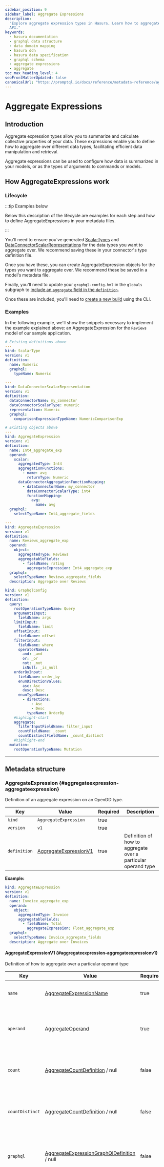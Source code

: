 ```yaml
---
sidebar_position: 9
sidebar_label: Aggregate Expressions
description:
  "Explore aggregate expression types in Hasura. Learn how to aggregate different data types and expose them in your
  API."
keywords:
  - hasura documentation
  - graphql data structure
  - data domain mapping
  - hasura ddn
  - hasura data specification
  - graphql schema
  - aggregate expressions
  - aggregate
toc_max_heading_level: 4
seoFrontMatterUpdated: false
canonicalUrl: "https://promptql.io/docs/reference/metadata-reference/aggregate-expressions/"
---
```


# Aggregate Expressions

## Introduction

Aggregate expression types allow you to summarize and calculate collective properties of your data. These expressions
enable you to define how to aggregate over different data types, facilitating efficient data manipulation and retrieval.

Aggregate expressions can be used to configure how data is summarized in your models, or as the types of arguments to
commands or models.

## How AggregateExpressions work

### Lifecycle

:::tip Examples below

Below this description of the lifecycle are examples for each step and how to define AggregateExpressions in your
metadata files.

:::

You'll need to ensure you've generated [ScalarTypes](/reference/metadata-reference/types.mdx#scalartype-scalartype) and
[DataConnectorScalarRepresentations](/reference/metadata-reference/data-connector-links.mdx#dataconnectorscalarrepresentation-dataconnectorscalarrepresentation)
for the data types you want to aggregate over. We recommend saving these in your connector's type definition file.

Once you have these, you can create AggregateExpression objects for the types you want to aggregate over. We recommend
these be saved in a model's metadata file.

Finally, you'll need to update your `graphql-config.hml` in the `globals` subgraph to
[include an `aggregate` field in the `definition`](/reference/metadata-reference/graphql-config.mdx#graphqlconfig-aggregategraphqlconfig).

Once these are included, you'll need to [create a new build](/reference/cli/commands/ddn_supergraph_build_local.mdx)
using the CLI.

### Examples

In the following example, we'll show the snippets necessary to implement the example explained above: an
AggregateExpression for the `Reviews` model of our sample application.

```yaml title="metadata/my_connector-types.hml"
# Existing definitions above
---
kind: ScalarType
version: v1
definition:
  name: Numeric
  graphql:
    typeName: Numeric

---
kind: DataConnectorScalarRepresentation
version: v1
definition:
  dataConnectorName: my_connector
  dataConnectorScalarType: numeric
  representation: Numeric
  graphql:
    comparisonExpressionTypeName: NumericComparisonExp
```

```yaml title="metadata/Reviews.hml"
# Existing objects above
---
kind: AggregateExpression
version: v1
definition:
  name: Int4_aggregate_exp
  operand:
    scalar:
      aggregatedType: Int4
      aggregationFunctions:
        - name: avg
          returnType: Numeric
      dataConnectorAggregationFunctionMapping:
        - dataConnectorName: my_connector
          dataConnectorScalarType: int4
          functionMapping:
            avg:
              name: avg
  graphql:
    selectTypeName: Int4_aggregate_fields

---
kind: AggregateExpression
version: v1
definition:
  name: Reviews_aggregate_exp
  operand:
    object:
      aggregatedType: Reviews
      aggregatableFields:
        - fieldName: rating
          aggregateExpression: Int4_aggregate_exp
  graphql:
    selectTypeName: Reviews_aggregate_fields
  description: Aggregate over Reviews
```

```yaml title="globals/graphql-config.hml"
kind: GraphqlConfig
version: v1
definition:
  query:
    rootOperationTypeName: Query
    argumentsInput:
      fieldName: args
    limitInput:
      fieldName: limit
    offsetInput:
      fieldName: offset
    filterInput:
      fieldName: where
      operatorNames:
        and: _and
        or: _or
        not: _not
        isNull: _is_null
    orderByInput:
      fieldName: order_by
      enumDirectionValues:
        asc: Asc
        desc: Desc
      enumTypeNames:
        - directions:
            - Asc
            - Desc
          typeName: OrderBy
    #highlight-start
    aggregate:
      filterInputFieldName: filter_input
      countFieldName: _count
      countDistinctFieldName: _count_distinct
    #highlight-end
  mutation:
    rootOperationTypeName: Mutation
```

---

## Metadata structure


### AggregateExpression {#aggregateexpression-aggregateexpression}

Definition of an aggregate expression on an OpenDD type.

| Key | Value | Required | Description |
|-----|-----|-----|-----|
| `kind` | `AggregateExpression` | true |  |
| `version` | `v1` | true |  |
| `definition` | [AggregateExpressionV1](#aggregateexpression-aggregateexpressionv1) | true | Definition of how to aggregate over a particular operand type |

 **Example:**

```yaml
kind: AggregateExpression
version: v1
definition:
  name: Invoice_aggregate_exp
  operand:
    object:
      aggregatedType: Invoice
      aggregatableFields:
        - fieldName: Total
          aggregateExpression: Float_aggregate_exp
  graphql:
    selectTypeName: Invoice_aggregate_fields
  description: Aggregate over Invoices
```


#### AggregateExpressionV1 {#aggregateexpression-aggregateexpressionv1}

Definition of how to aggregate over a particular operand type

| Key | Value | Required | Description |
|-----|-----|-----|-----|
| `name` | [AggregateExpressionName](#aggregateexpression-aggregateexpressionname) | true | The name of the aggregate expression. |
| `operand` | [AggregateOperand](#aggregateexpression-aggregateoperand) | true | The type this aggregation expression aggregates over, and its associated configuration |
| `count` | [AggregateCountDefinition](#aggregateexpression-aggregatecountdefinition) / null | false | Configuration for the count aggregate function used over the operand |
| `countDistinct` | [AggregateCountDefinition](#aggregateexpression-aggregatecountdefinition) / null | false | Configuration for the count distinct aggregate function used over the operand |
| `graphql` | [AggregateExpressionGraphQlDefinition](#aggregateexpression-aggregateexpressiongraphqldefinition) / null | false | Configuration for how this command should appear in the GraphQL schema. |
| `description` | string / null | false | The description of the aggregate expression. Gets added to the description of the command's root field in the GraphQL schema. |



#### AggregateExpressionGraphQlDefinition {#aggregateexpression-aggregateexpressiongraphqldefinition}

The definition of how an aggregate expression should appear in the GraphQL API.

| Key | Value | Required | Description |
|-----|-----|-----|-----|
| `selectTypeName` | [GraphQlTypeName](#aggregateexpression-graphqltypename) | true | The type name to use for the aggregate selection type |
| `deprecated` | [Deprecated](#aggregateexpression-deprecated) / null | false | Whether this command root field is deprecated. If set, this will be added to the graphql schema as a deprecated field. |

 **Example:**

```yaml
selectTypeName: Invoice_aggregate_fields
```


#### Deprecated {#aggregateexpression-deprecated}

OpenDd configuration to indicate whether an object type field, relationship, model root field or command root field is deprecated.

| Key | Value | Required | Description |
|-----|-----|-----|-----|
| `reason` | string / null | false | The reason for deprecation. |



#### GraphQlTypeName {#aggregateexpression-graphqltypename}

The name of a GraphQL type.


**Value:** string


#### AggregateCountDefinition {#aggregateexpression-aggregatecountdefinition}

Definition of a count aggregation function

| Key | Value | Required | Description |
|-----|-----|-----|-----|
| `enable` | boolean | true | Whether or not the aggregate function is available for use or not |
| `description` | string / null | false | A description of the aggregation function. Gets added to the description of the field in the GraphQL schema. |
| `returnType` | [TypeName](#aggregateexpression-typename) / null | false | The scalar type that the count aggregation function returns. Must be an integer type. If omitted, Int is used as the default. |



#### AggregateOperand {#aggregateexpression-aggregateoperand}

Definition of an aggregate expression's operand


**Must have exactly one of the following fields:**

| Key | Value | Required | Description |
|-----|-----|-----|-----|
| `object` | [ObjectAggregateOperand](#aggregateexpression-objectaggregateoperand) | false | Definition of an aggregate over an object-typed operand |
| `scalar` | [ScalarAggregateOperand](#aggregateexpression-scalaraggregateoperand) | false | Definition of an aggregate over a scalar-typed operand |



#### ScalarAggregateOperand {#aggregateexpression-scalaraggregateoperand}

Definition of an aggregate over a scalar-typed operand

| Key | Value | Required | Description |
|-----|-----|-----|-----|
| `aggregatedType` | [TypeName](#aggregateexpression-typename) | true | The name of the scalar type the aggregate expression is aggregating |
| `aggregationFunctions` | [[AggregationFunctionDefinition](#aggregateexpression-aggregationfunctiondefinition)] | true | The aggregation functions that operate over the scalar type |
| `dataConnectorAggregationFunctionMapping` | [[DataConnectorAggregationFunctionMapping](#aggregateexpression-dataconnectoraggregationfunctionmapping)] | true | Mapping of aggregation functions to corresponding aggregation functions in various data connectors |



#### DataConnectorAggregationFunctionMapping {#aggregateexpression-dataconnectoraggregationfunctionmapping}

Definition of how to map an aggregate expression's aggregation functions to data connector aggregation functions.

| Key | Value | Required | Description |
|-----|-----|-----|-----|
| `dataConnectorName` | [DataConnectorName](#aggregateexpression-dataconnectorname) | true | The data connector being mapped to |
| `dataConnectorScalarType` | [DataConnectorScalarType](#aggregateexpression-dataconnectorscalartype) | true | The matching scalar type in the data connector for the operand scalar type |
| `functionMapping` | [AggregationFunctionMappings](#aggregateexpression-aggregationfunctionmappings) | true | Mapping from Open DD aggregation function to data connector aggregation function |



#### AggregationFunctionMappings {#aggregateexpression-aggregationfunctionmappings}

Mapping of aggregation functions to their matching aggregation functions in the data connector.

| Key | Value | Required | Description |
|-----|-----|-----|-----|
| `<customKey>` | [AggregateFunctionMapping](#aggregateexpression-aggregatefunctionmapping) | false | Definition of how to map the aggregation function to a function in the data connector |



#### AggregateFunctionMapping {#aggregateexpression-aggregatefunctionmapping}

Definition of how to map the aggregation function to a function in the data connector

| Key | Value | Required | Description |
|-----|-----|-----|-----|
| `name` | [DataConnectorAggregationFunctionName](#aggregateexpression-dataconnectoraggregationfunctionname) | true | The name of the aggregation function in the data connector |



#### DataConnectorAggregationFunctionName {#aggregateexpression-dataconnectoraggregationfunctionname}

The name of an aggregation function in a data connector


**Value:** string


#### DataConnectorScalarType {#aggregateexpression-dataconnectorscalartype}

The name of a scalar type in a data connector.


**Value:** string


#### DataConnectorName {#aggregateexpression-dataconnectorname}

The name of a data connector.


**Value:** string


#### AggregationFunctionDefinition {#aggregateexpression-aggregationfunctiondefinition}

Definition of an aggregation function

| Key | Value | Required | Description |
|-----|-----|-----|-----|
| `name` | [AggregationFunctionName](#aggregateexpression-aggregationfunctionname) | true | The name of the aggregation function |
| `description` | string / null | false | A description of the aggregation function. Gets added to the description of the field in the GraphQL schema. |
| `returnType` | [TypeReference](#aggregateexpression-typereference) | true |  |



#### TypeReference {#aggregateexpression-typereference}

A reference to an Open DD type including nullable values and arrays.
Suffix '!' to indicate a non-nullable reference, and wrap in '[]' to indicate an array.
Eg: '[String!]!' is a non-nullable array of non-nullable strings.


**Value:** string


#### AggregationFunctionName {#aggregateexpression-aggregationfunctionname}

The name of an aggregation function.


**Value:** string


#### TypeName {#aggregateexpression-typename}

The name of the scalar type the aggregate expression is aggregating


**One of the following values:**

| Value | Description |
|-----|-----|
| [InbuiltType](#aggregateexpression-inbuilttype) | An inbuilt primitive OpenDD type. |
| [CustomTypeName](#aggregateexpression-customtypename) |  |



#### InbuiltType {#aggregateexpression-inbuilttype}

An inbuilt primitive OpenDD type.


**Value:** `ID` / `Int` / `Float` / `Boolean` / `String`


#### ObjectAggregateOperand {#aggregateexpression-objectaggregateoperand}

Definition of an aggregate over an object-typed operand

| Key | Value | Required | Description |
|-----|-----|-----|-----|
| `aggregatedType` | [CustomTypeName](#aggregateexpression-customtypename) | true | The name of the object type the aggregate expression is aggregating |
| `aggregatableFields` | [[AggregatableFieldDefinition](#aggregateexpression-aggregatablefielddefinition)] | true | The fields on the object that are aggregatable |



#### AggregatableFieldDefinition {#aggregateexpression-aggregatablefielddefinition}

Definition of an aggregatable field on an object type

| Key | Value | Required | Description |
|-----|-----|-----|-----|
| `fieldName` | [FieldName](#aggregateexpression-fieldname) | true | The name of the field on the operand aggregated type that is aggregatable |
| `description` | string / null | false | A description of the aggregatable field. Gets added to the description of the field in the GraphQL schema. |
| `aggregateExpression` | [AggregateExpressionName](#aggregateexpression-aggregateexpressionname) | true | The aggregate expression used to aggregate the type of the field |



#### FieldName {#aggregateexpression-fieldname}

The name of a field in a user-defined object type.


**Value:** string


#### CustomTypeName {#aggregateexpression-customtypename}

The name of a user-defined type.


**Value:** string


#### AggregateExpressionName {#aggregateexpression-aggregateexpressionname}

The name of an aggregate expression.


**Value:** string